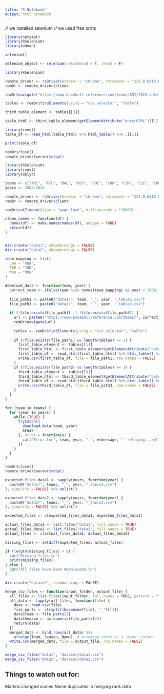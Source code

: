 ```yaml
---
title: "R Notebook"
output: html_notebook
---
```


// we installed selenium
// we used free prots


```r
library(netstat)
library(RSelenium)
library(wdman)
```

```r
selenium()
```

```r
selenium_object <- selenium(retcommand = T, check = F)
```



```r
library(RSelenium)

remote_driver <- rsDriver(browser = "chrome", chromever = "123.0.6312.86", verbose = FALSE, port = 2154L)
remDr <- remote_driver$client

remDr$navigate("https://www.baseball-reference.com/teams/ARI/2023.shtml")

tables <- remDr$findElements(using = "css selector", "table")

third_table_element <- tables[[3]]

table_html <- third_table_element$getElementAttribute("outerHTML")[[1]]

library(rvest)
table_df <- read_html(table_html) %>% html_table() %>% .[[1]]

print(table_df)

remDr$close()
remote_driver$server$stop()

```



```r
library(RSelenium)
library(rvest)
library(dplyr)

teams <- c("ARI", "ATL", "BAL", "BOS", "CHC", "CHW", "CIN", "CLE", "COL", "DET", "HOU", "KCR", "LAA", "LAD", "MIA", "MIL", "MIN", "NYM", "NYY", "OAK", "PHI", "PIT", "SDP", "SEA", "SFG", "STL", "TBR", "TEX", "TOR", "WSN")
years <- 2003:2023

remote_driver <- rsDriver(browser = "chrome", chromever = "123.0.6312.86", verbose = FALSE, port = 4454L)
remDr <- remote_driver$client

```

```r
remDr$setTimeout(type = "page load", milliseconds = 170000)

clean_names <- function(df) {
  names(df) <- make.names(names(df), unique = TRUE)
  return(df)
}


dir.create("data1", showWarnings = FALSE)
dir.create("data2", showWarnings = FALSE)

team_mapping <- list(
  LAA = "ANA",
  TBR = "TBD",
  WSN = "MON"
)

```


```r
download_data <- function(team, year) {
  correct_team <- ifelse(team %in% names(team_mapping) && year < 2008, team_mapping[[team]], team)
  
  file_path1 <- paste0("data1/", team, "_", year, "_table1.csv")
  file_path3 <- paste0("data2/", team, "_", year, "_table3.csv")
  
  if (!file.exists(file_path1) || !file.exists(file_path3)) {
    url <- paste0("https://www.baseball-reference.com/teams/", correct_team, "/", year, ".shtml")
    remDr$navigate(url)
    
    tables <- remDr$findElements(using = "css selector", "table")
    
    if (!file.exists(file_path1) && length(tables) >= 1) {
      first_table_element <- tables[[1]]
      first_table_html <- first_table_element$getElementAttribute("outerHTML")[[1]]
      first_table_df <- read_html(first_table_html) %>% html_table() %>% .[[1]] %>% clean_names()
      write.csv(first_table_df, file = file_path1, row.names = FALSE)
    }
    if (!file.exists(file_path3) && length(tables) >= 3) {
      third_table_element <- tables[[3]]
      third_table_html <- third_table_element$getElementAttribute("outerHTML")[[1]]
      third_table_df <- read_html(third_table_html) %>% html_table() %>% .[[1]] %>% clean_names()
      write.csv(third_table_df, file = file_path3, row.names = FALSE)
    }
  }
}
```


```r
for (team in teams) {
  for (year in years) {
    while (TRUE) {
      tryCatch({
        download_data(team, year)
        break
      }, error = function(e) {
        cat("Error for", team, year, ":", e$message, "- retrying...\n")
      })
    }
  }
}
```

```r
remDr$close()
remote_driver$server$stop()

```

```r
expected_files_data1 <- sapply(years, function(year) {
  paste0("data1/", teams, "_", year, "_table1.csv")
}, simplify = FALSE) %>% unlist()

expected_files_data2 <- sapply(years, function(year) {
  paste0("data2/", teams, "_", year, "_table3.csv")
}, simplify = FALSE) %>% unlist()

expected_files <- c(expected_files_data1, expected_files_data2)

actual_files_data1 <- list.files("data1", full.names = TRUE)
actual_files_data2 <- list.files("data2", full.names = TRUE)
actual_files <- c(actual_files_data1, actual_files_data2)

missing_files <- setdiff(expected_files, actual_files)

if (length(missing_files) > 0) {
  cat("Missing files:\n")
  print(missing_files)
} else {
  cat("All files have been downloaded.\n")
}

```


```r
dir.create("dataset", showWarnings = FALSE)

merge_csv_files <- function(input_folder, output_file) {
  all_files <- list.files(input_folder, full.names = TRUE, pattern = "\\.csv$")
  all_data <- lapply(all_files, function(file) {
    data <- read.csv(file)
    file_parts <- strsplit(basename(file), "_")[[1]]
    data$Team <- file_parts[1]
    data$Season <- as.numeric(file_parts[2])
    return(data)
  })
  merged_data <- bind_rows(all_data) %>%
    arrange(Team, Season, Name)  # Assuming there is a 'Name' column
  write.csv(merged_data, file = output_file, row.names = FALSE)
}
```

```r
merge_csv_files("data1", "dataset/data1.csv")
merge_csv_files("data2", "dataset/data2.csv")
```

## Things to watch out for:
Marlins changed names
Name duplicates in merging rank data

